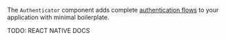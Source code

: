The `Authenticator` component adds complete [authentication flows](https://docs.amplify.aws/lib/auth/getting-started/q/platform/js)
to your application with minimal boilerplate.

TODO: REACT NATIVE DOCS


